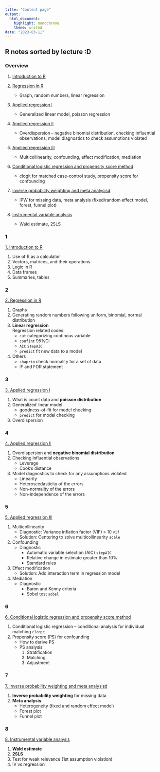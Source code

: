 ```yaml
---
title: "Content page"
output: 
  html_document: 
    highlight: monochrome
    theme: united
date: "2023-03-11"
---
```


## R notes sorted by lecture :D {.tabset}

### Overview

1.  [Introduction to R](https://flatter11.github.io/r.studio/1.-Introduction-to-R)

2.  [Regression in R](https://flatter11.github.io/r.studio/2.-Regression-in-R) 
    -   Graph, random numbers, linear regression
    
3.  [Applied regression I](https://flatter11.github.io/r.studio/3.-Applied-regression-I)
    -   Generalized linear model, poisson regression
    
4.  [Applied regression II](https://flatter11.github.io/r.studio/4.-Applied-regression-II)
    -   Overdispersion -- negative binomial distribution, checking influential observations, model diagnostics to check assumptions violated
    
5.  [Applied regression III](https://flatter11.github.io/r.studio/5.-Applied-regression-III)
    -   Multicollinearity, confounding, effect modification, mediation
    
6.  [Conditional logistic regression and propensity score method](https://flatter11.github.io/r.studio/6.-Conditional-logistic-regression-and-propensity-score-method)
    -   clogit for matched case-control study, propensity score for confounding
    
7.  [Inverse probability weighting and meta analysisd](https://flatter11.github.io/r.studio/7.-Inverse-probability-weighting-and-meta-analysis)
    -   IPW for missing data, meta analysis (fixed/random effect model, forest, 
        funnel plot)
8.  [Instrumental variable analysis](https://flatter11.github.io/r.studio/8.-Instrumental-variable-analysis)
    -   Wald estimate, 2SLS

### 1

[1. Introduction to R](https://flatter11.github.io/r.studio/1.-Introduction-to-R)

1.  Use of R as a calculator
2.  Vectors, matrices, and their operations
3.  Logic in R
4.  Data frames
5.  Summaries, tables

### 2

[2. Regression in R](https://flatter11.github.io/r.studio/2.-Regression-in-R)

1.  Graphs
2.  Generating random numbers following uniform, binomial, normal distribution
3.  **Linear regression**       
    Regression related codes:
    -   `cut` categorizing continous variable
    -   `confint` 95%CI
    -   `AIC` `StepAIC`
    -   `predict` fit new data to a model
4.  Others
    -   `shaprio` check normality for a set of data
    -   IF and FOR statement

### 3

[3. Applied regression I](https://flatter11.github.io/r.studio/3.-Applied-regression-I)

1.  What is count data and **poisson distribution**
2.  Generalized linear model
    -   goodness-of-fit for model checking
    -   `predict` for model checking
3.  Overdispersion

### 4

[4. Applied regression II](https://flatter11.github.io/r.studio/4.-Applied-regression-II)

1.  Overdispersion and **negative binomial distribution**
2.  Checking influential observations
    -   Leverage
    -   Cook’s distance
3.  Model diagnostics to check for any assumptions violated
    -   Linearity
    -   Heteroscedasticity of the errors
    -   Non-normality of the errors
    -   Non-independence of the errors

### 5

[5. Applied regression III](https://flatter11.github.io/r.studio/5.-Applied-regression-III)

1.  Multicollinearity
    -   Diagnostic: Variance inflation factor (VIF) > 10 `vif`
    -   Solution: Centering to solve multicollinearity `scale`
2.  Confounding
    -   Diagnostic
        -   Automatic variable selection (AIC) `stepAIC`
        -   Relative change in estimate greater than 10%
        -   Standard rules
3.  Effect modification
    -   Solution: Add interaction term in regression model
4.  Mediation
    -   Diagnostic
        -   Baron and Kenny criteria
        -   Sobel test `sobel`

### 6

[6. Conditional logistic regression and propensity score method](https://flatter11.github.io/r.studio/6.-Conditional-logistic-regression-and-propensity-score-method)

1.  Conditional logistic regression -- conditional analysis for individual matching `clogit`
2.  Propensity score (PS) for confounding
    -   How to derive PS
    -   PS analysis
        1.  Stratification
        2.  Matching
        3.  Adjustment

### 7

[7. Inverse probability weighting and meta analysisd](https://flatter11.github.io/r.studio/7.-Inverse-probability-weighting-and-meta-analysis)

1.  **Inverse probability weighting** for missing data
2.  **Meta analysis**
    -   Heterogeneity (fixed and random effect model)
    -   Forest plot
    -   Funnel plot

### 8

[8. Instrumental variable analysis](https://flatter11.github.io/r.studio/8.-Instrumental-variable-analysis)

1.  **Wald estimate**
2.  **2SLS**
3.  Test for weak relevance (1st assumption violation)
4.  IV vs regression
